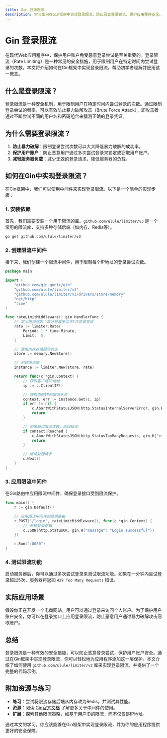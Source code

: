 ```yaml
---
title: Gin 登录限流
description: 学习如何在Gin框架中实现登录限流，防止恶意登录尝试，保护应用程序安全。
---
```


# Gin 登录限流

在现代Web应用程序中，保护用户账户免受恶意登录尝试是至关重要的。登录限流（Rate Limiting）是一种常见的安全措施，用于限制用户在特定时间内尝试登录的次数。本文将介绍如何在Gin框架中实现登录限流，帮助初学者理解并应用这一概念。

## 什么是登录限流？

登录限流是一种安全机制，用于限制用户在特定时间内尝试登录的次数。通过限制登录尝试的频率，可以有效防止暴力破解攻击（Brute Force Attack），即攻击者通过不断尝试不同的用户名和密码组合来猜测正确的登录凭证。

## 为什么需要登录限流？

1. **防止暴力破解**：限制登录尝试次数可以大大降低暴力破解的成功率。
2. **保护用户账户**：防止恶意用户通过多次尝试登录来锁定或窃取用户账户。
3. **减轻服务器负载**：减少无效的登录请求，降低服务器的负载。

## 如何在Gin中实现登录限流？

在Gin框架中，我们可以使用中间件来实现登录限流。以下是一个简单的实现步骤：

### 1. 安装依赖

首先，我们需要安装一个用于限流的库。`github.com/ulule/limiter/v3` 是一个常用的限流库，支持多种存储后端（如内存、Redis等）。

```bash
go get github.com/ulule/limiter/v3
```

### 2. 创建限流中间件

接下来，我们创建一个限流中间件，用于限制每个IP地址的登录尝试次数。

```go
package main

import (
    "github.com/gin-gonic/gin"
    "github.com/ulule/limiter/v3"
    "github.com/ulule/limiter/v3/drivers/store/memory"
    "net/http"
    "time"
)

func rateLimitMiddleware() gin.HandlerFunc {
    // 定义限流规则：每分钟最多允许5次登录尝试
    rate := limiter.Rate{
        Period: 1 * time.Minute,
        Limit:  5,
    }

    // 使用内存存储限流状态
    store := memory.NewStore()

    // 创建限流器
    instance := limiter.New(store, rate)

    return func(c *gin.Context) {
        // 获取客户端IP地址
        ip := c.ClientIP()

        // 获取当前IP的限流状态
        context, err := instance.Get(c, ip)
        if err != nil {
            c.AbortWithStatusJSON(http.StatusInternalServerError, gin.H{"error": "Internal Server Error"})
            return
        }

        // 如果超过限流次数，返回错误
        if context.Reached {
            c.AbortWithStatusJSON(http.StatusTooManyRequests, gin.H{"error": "Too many login attempts. Please try again later."})
            return
        }

        // 继续处理请求
        c.Next()
    }
}
```

### 3. 应用限流中间件

在Gin路由中应用限流中间件，确保登录接口受到限流保护。

```go
func main() {
    r := gin.Default()

    // 应用限流中间件到登录路由
    r.POST("/login", rateLimitMiddleware(), func(c *gin.Context) {
        // 处理登录逻辑
        c.JSON(http.StatusOK, gin.H{"message": "Login successful"})
    })

    r.Run(":8080")
}
```

### 4. 测试限流功能

启动服务器后，你可以通过多次尝试登录来测试限流功能。如果在一分钟内尝试登录超过5次，服务器将返回 `429 Too Many Requests` 错误。

## 实际应用场景

假设你正在开发一个电商网站，用户可以通过登录来访问个人账户。为了保护用户账户安全，你可以在登录接口上应用登录限流，防止恶意用户通过暴力破解攻击窃取账户。

## 总结

登录限流是一种有效的安全措施，可以防止恶意登录尝试，保护用户账户安全。通过在Gin框架中实现登录限流，你可以轻松地为应用程序添加这一层保护。本文介绍了如何使用 `github.com/ulule/limiter/v3` 库来实现登录限流，并提供了一个完整的代码示例。

## 附加资源与练习

- **练习**：尝试将限流存储后端从内存改为Redis，并测试其性能。
- **资源**：阅读 [Gin官方文档](https://gin-gonic.com/docs/) 了解更多关于中间件的使用。
- **扩展**：探索其他限流策略，如基于用户ID的限流，而不仅仅是IP地址。

通过本文的学习，你应该能够在Gin框架中实现登录限流，并为你的应用程序提供更好的安全保障。